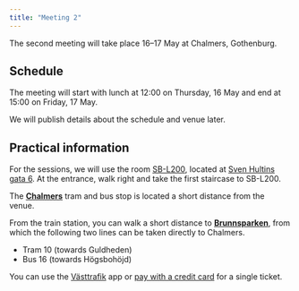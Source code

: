 ```yaml
---
title: "Meeting 2"
---
```


The second meeting will take place 16–17 May at Chalmers, Gothenburg.

## Schedule

The meeting will start with lunch at 12:00 on Thursday, 16 May and end at 15:00 on Friday, 17 May.

We will publish details about the schedule and venue later.

## Practical information

For the sessions, we will use the room [SB-L200](https://maps.chalmers.se/#b7834339-e8ef-4c9a-b593-b89854ccfa72), located at [Sven Hultins gata 6](https://maps.app.goo.gl/bVfwLpVusv3LoGKk7).
At the entrance, walk right and take the first staircase to SB-L200.

The [**Chalmers**](https://maps.app.goo.gl/sk3ygGvYDt2wcfEN8) tram and bus stop is located a short distance from the venue.

From the train station, you can walk a short distance to [**Brunnsparken**](https://maps.app.goo.gl/1Zi2gNZNvEWeLzHk9), from which the following two lines can be taken directly to Chalmers.

* Tram 10 (towards Guldheden)
* Bus 16 (towards Högsbohöjd)

You can use the [Västtrafik](https://www.vasttrafik.se/en/) app or [pay with a credit card](https://www.vasttrafik.se/en/Tickets/more-about-tickets/Tap-payment/) for a single ticket.